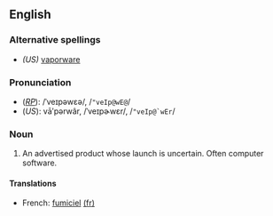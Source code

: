 ==English==

===Alternative spellings===
*''(US)'' [[vaporware]]

===Pronunciation===
*(''[[RP]]''): /ˈveɪpəwɛə/, /<tt>"veIp@wE@</tt>/
*(''US''): vāʹpərwâr, /ˈveɪpɚwɛr/, /<tt>"veIp@`wEr</tt>/

===Noun===
{{en-noun|-}}
# An advertised product whose launch is uncertain.  Often computer software.

====Translations====
{{top}}
*French: [[fumiciel]] {{m}} [[:fr:fumiciel|(fr)]]
{{mid}}
{{bottom}}